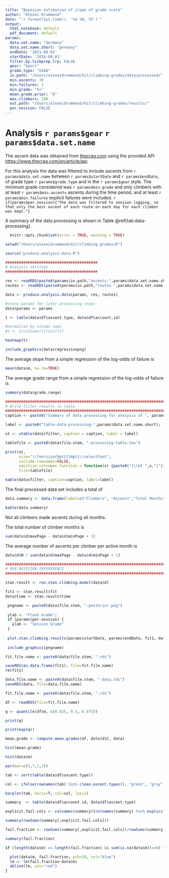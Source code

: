 ```yaml
---
title: "Bayesian estimation of slope of grade scale"
author: "Alexei Drummond"
date: "`r format(Sys.time(), '%d %B, %Y')`"
output:
  html_notebook: default
  pdf_document: default
params:
  data.set.name: "Germany"
  data.set.name.short: "germany"
  endDate: '2021-08-01'
  startDate: '2016-08-01'
  filter.by.tickprop.lrp: FALSE
  gear: "Sport"
  grade.type: "UIAA"
  in.path: "/Users/alexeidrummond/Git/climbing-grades/data/processed/"
  min.ascents: 30
  min.failures: 1
  min.grade: "5+"
  mean.grade.prior: "6"
  max.climbers: 100
  out.path: "/Users/alexeidrummond/Git/climbing-grades/results/"
  per.session: FALSE
---
```


# Analysis `r params$gear` `r params$data.set.name`

The ascent data was obtained from [thecrag.com](thecrag.com) using the provided API [https://www.thecrag.com/en/article/api](https://www.thecrag.com/en/article/api). 

For this analysis the data was filtered to include ascents from `r params$data.set.name` between `r params$startDate` and `r params$endDate`, of grade type `r params$grade.type` and in the `r params$gear` style. The minimum grade considered was `r params$min.grade` and only climbers with at least `r params$min.ascents` ascents during the time period, and at least `r params$min.failures` explicit failures were included. `r if(params$per.session){"The data was filtered to session logging, so that only the best ascent of each route on each day for each climber was kept."}`

A summary of the data processing is shown in Table \@ref{tab:data-processing}.

```r
  knitr::opts_chunk$set(error = TRUE, warning = TRUE)
```

```r
setwd("/Users/alexeidrummond/Git/climbing-grades/R")

source("produce-analysis-data.R")
```


```r
#########################################
# Analysis settings
#########################################

res <- readRDS(paste0(params$in.path,"ascents-",params$data.set.name.short,".rds"))
routes <- readRDS(paste0(params$in.path,"routes-",params$data.set.name.short,".rds"))
```

```r
data <- produce.analysis.data(params, res, routes)

#store params for later processing steps
data$params <- params
```

```r
t <- table(data$df$ascent.type, data$df$account.id)

#normalise by column sums
#t <- t/colSums(t)[col(t)]

heatmap(t)
```

```r
include_graphics(data$regressionpng)
```

The average slope from a simple regression of the log-odds of failure is
```r
mean(data$m, na.rm=TRUE)
```
The average grade range from a simple regression of the log-odds of failure is
```r
summary(data$grade.range)
```

```r
##########################################################################################
# Write filter results to table
##########################################################################################
caption <- paste0("Summary of data processing for analysis of ", params$data.set.name, " ascent data.")

label <- paste0("table-data-processing-",params$data.set.name.short);

xt <- xtable(data$filter, caption = caption, label = label)

tablefile <- paste0(data$file.stem, "-processing-table.tex")

print(xt, 
      size="\\fontsize{9pt}{10pt}\\selectfont", 
      include.rownames=FALSE,
      sanitize.colnames.function = function(x) {paste0("{\\bf ",x,"}")}, 
      file=tablefile)

kable(data$filter, caption=caption, label=label)
```

The final processed data set includes a total of 

```r
data.summary <- data.frame(label=c("Climbers", "Ascents","Total Months"), value=c(data$d$C, data$d$N, data$d$P))

kable(data.summary)
```

Not all climbers made ascents during all months. 

The total number of climber months is
```r
sum(data$d$maxPage - data$d$minPage + 1)
```

The average number of ascents per climber per active month is
```r
data$d$N / sum(data$d$maxPage - data$d$minPage + 1)
```

```r
##########################################################################################
# RUN BAYESIAN INFERERENCE
##########################################################################################

stan.result <- run.stan.climbing.model(data$d)

fit1 <- stan.result$fit
data$time <- stan.result$time
```


```r
 pngname <- paste0(data$file.stem, "-posterior.png")
 
 ylab <- "Flash Grade";
 if (params$per.session) {
   ylab <- "Session Grade"
 }
 
 plot.stan.climbing.results(params$startDate, params$endDate, fit1, data$d, pngname, ylab=ylab, data$df);
 
 include_graphics(pngname)
```


```r
fit.file.name <- paste0(data$file.stem, ".rds")

saveRDS(as.data.frame(fit1), file=fit.file.name)
rm(fit1)

data.file.name <- paste0(data$file.stem, "-data.rds")
saveRDS(data, file=data.file.name)
```

```r
fit.file.name <- paste0(data$file.stem, ".rds")

df <- readRDS(file=fit.file.name)

```

```r

q <- quantile(df$m, c(0.025, 0.5, 0.975))

print(q)

print(exp(q))
```
```r

mean.grade <- compute.mean.grades(df, data$d$C, data)

hist(mean.grade)

hist(data$m)

```

```r
par(mar=c(3,7,1,1))

tab <- sort(table(data$df$ascent.type))

col <- ifelse(rownames(tab) %in% clean.ascent.types(), "green", "gray")

barplot(tab, horiz=T, col=col, las=1)
```


```r
summary  <- table(data$df$account.id, data$df$ascent.type)

explicit.fail.cols <- colnames(summary)[colnames(summary) %in% explicit.failed.ascent.types()]

summary(rowSums(summary[,explicit.fail.cols]))

fail.fraction <- rowSums(summary[,explicit.fail.cols])/rowSums(summary)

summary(fail.fraction)

```

```r

if (length(data$m) == length(fail.fraction) && sum(is.na(data$m))==0) {

  plot(data$m, fail.fraction, pch=19, col="blue")
  lm <- lm(fail.fraction~data$m)
  abline(lm, col="red")
}
```